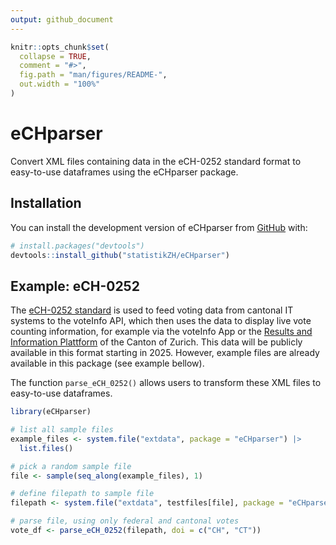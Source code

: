 ```yaml
---
output: github_document
---
```


<!-- README.md is generated from README.Rmd. Please edit that file -->
<!-- You'll still need to render `README.Rmd` regularly, to keep `README.md` up-to-date. `devtools::build_readme()` is handy for this. -->

```r
knitr::opts_chunk$set(
  collapse = TRUE,
  comment = "#>",
  fig.path = "man/figures/README-",
  out.width = "100%"
)
```

# eCHparser

<!-- badges: start -->
<!-- badges: end -->

Convert XML files containing data in the eCH-0252 standard format to easy-to-use dataframes using the eCHparser package.

## Installation

You can install the development version of eCHparser from [GitHub](https://github.com/statistikZH/eCHparser) with:

``` r
# install.packages("devtools")
devtools::install_github("statistikZH/eCHparser")
```

## Example: eCH-0252

The [eCH-0252 standard](https://www.ech.ch/de/ech/ech-0252/1.0.0) is used to feed voting data from cantonal IT systems to the voteInfo API, which then uses the data to display live vote counting information, for example via the voteInfo App or the [Results and Information Plattform](https://app.statistik.zh.ch/wahlen_abstimmungen/prod/Actual) of the Canton of Zurich. This data will be publicly available in this format starting in 2025. However, example files are already available in this package (see example bellow).

The function `parse_eCH_0252()` allows users to transform these XML files to easy-to-use dataframes.


```r
library(eCHparser)

# list all sample files
example_files <- system.file("extdata", package = "eCHparser") |>
  list.files()

# pick a random sample file
file <- sample(seq_along(example_files), 1)

# define filepath to sample file
filepath <- system.file("extdata", testfiles[file], package = "eCHparser")

# parse file, using only federal and cantonal votes
vote_df <- parse_eCH_0252(filepath, doi = c("CH", "CT"))

```
